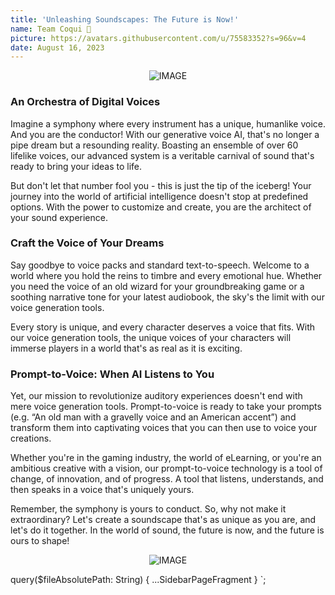```yaml
---
title: 'Unleashing Soundscapes: The Future is Now!'
name: Team Coqui 🐸
picture: https://avatars.githubusercontent.com/u/75583352?s=96&v=4
date: August 16, 2023
---
```



<div align="center">

![IMAGE](../../../data/images/blog/posts/blog-unleashing-soundscapes.png)

</div>

### An Orchestra of Digital Voices

Imagine a symphony where every instrument has a unique, humanlike voice. And you are the
conductor! With our generative voice AI, that's no longer a pipe dream but a resounding
reality. Boasting an ensemble of over 60 lifelike voices, our advanced system is a
veritable carnival of sound that's ready to bring your ideas to life.

But don't let that number fool you - this is just the tip of the iceberg! Your journey
into the world of artificial intelligence doesn't stop at predefined options. With the
power to customize and create, you are the architect of your sound experience.

### Craft the Voice of Your Dreams

Say goodbye to voice packs and standard text-to-speech. Welcome to a world where you
hold the reins to timbre and every emotional hue. Whether you need the voice of an
old wizard for your groundbreaking game or a soothing narrative tone for your latest
audiobook, the sky's the limit with our voice generation tools.

Every story is unique, and every character deserves a voice that fits. With our voice
generation tools, the unique voices of your characters will immerse players in a world
that's as real as it is exciting.

### Prompt-to-Voice: When AI Listens to You

Yet, our mission to revolutionize auditory experiences doesn't end with mere voice
generation tools. Prompt-to-voice is ready to take your prompts (e.g. “An old man with
a gravelly voice and an American accent”) and transform them into captivating voices
that you can then use to voice your creations.

Whether you're in the gaming industry, the world of eLearning, or you're an ambitious
creative with a vision, our prompt-to-voice technology is a tool of change, of
innovation, and of progress. A tool that listens, understands, and then speaks in a
voice that's uniquely yours.

Remember, the symphony is yours to conduct. So, why not make it extraordinary? Let's
create a soundscape that's as unique as you are, and let's do it together. In the
world of sound, the future is now, and the future is ours to shape!

<div align="center">

<Link to="https://app.coqui.ai/auth/signup">

![IMAGE](../../../data/images/blog/posts/blog-unleashing-soundscapes-try-now-for-free.png)

</Link>

</div>

  query($fileAbsolutePath: String) {
    ...SidebarPageFragment
  }
`;
